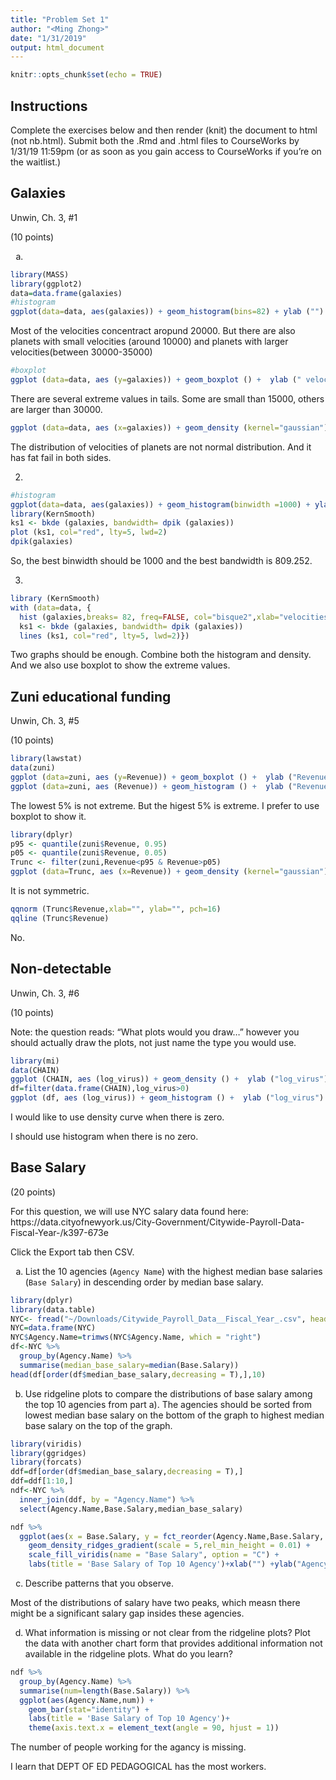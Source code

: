 ```yaml
---
title: "Problem Set 1"
author: "<Ming Zhong>"
date: "1/31/2019"
output: html_document
---
```


```r
knitr::opts_chunk$set(echo = TRUE)
```

## Instructions

Complete the exercises below and then render (knit) the document to html (not nb.html). Submit both the .Rmd and .html files to CourseWorks by 1/31/19 11:59pm (or as soon as you gain access to CourseWorks if you're on the waitlist.)

## Galaxies 

Unwin, Ch. 3, #1  

(10 points)

(a)
```r
library(MASS)
library(ggplot2)
data=data.frame(galaxies)
#histogram
ggplot(data=data, aes(galaxies)) + geom_histogram(bins=82) + ylab ("") + xlab (" velocities of 82 planets")
```

Most of the velocities concentract aropund 20000. But there are also planets with small velocities (around 10000) and planets with larger velocities(between 30000-35000)

```r
#boxplot
ggplot (data=data, aes (y=galaxies)) + geom_boxplot () +  ylab (" velocities of 82 planets") + scale_x_discrete (breaks= NULL )+ coord_flip ()
```

There are several extreme values in tails. Some are small than 15000, others are larger than 30000.

```r
ggplot (data=data, aes (x=galaxies)) + geom_density (kernel="gaussian") +  xlab ("velocities of 82 planets") 
```

The distribution of velocities of planets are not normal distribution. And it has fat fail in both sides.

(2)
```r
#histogram
ggplot(data=data, aes(galaxies)) + geom_histogram(binwidth =1000) + ylab ("") + xlab ("velocities of 82 planets")
library(KernSmooth)
ks1 <- bkde (galaxies, bandwidth= dpik (galaxies)) 
plot (ks1, col="red", lty=5, lwd=2)
dpik(galaxies)
```
So, the best binwidth should be 1000 and the best bandwidth is 809.252.

(3)
```r
library (KernSmooth) 
with (data=data, { 
  hist (galaxies,breaks= 82, freq=FALSE, col="bisque2",xlab="velocities", main="velocities of 82 planets") 
  ks1 <- bkde (galaxies, bandwidth= dpik (galaxies)) 
  lines (ks1, col="red", lty=5, lwd=2)})
```

Two graphs should be enough. Combine both the histogram and density. And we also use boxplot to show the extreme values.

## Zuni educational funding

Unwin, Ch. 3, #5

(10 points)

```r
library(lawstat)
data(zuni)
ggplot (data=zuni, aes (y=Revenue)) + geom_boxplot () +  ylab ("Revenue") +  coord_flip ()
ggplot (data=zuni, aes (Revenue)) + geom_histogram () +  ylab ("Revenue")
```
The lowest 5% is not extreme. But the higest 5% is extreme. I prefer to use boxplot to show it.

```r
library(dplyr)
p95 <- quantile(zuni$Revenue, 0.95)
p05 <- quantile(zuni$Revenue, 0.05)
Trunc <- filter(zuni,Revenue<p95 & Revenue>p05)
ggplot (data=Trunc, aes (x=Revenue)) + geom_density (kernel="gaussian") +  xlab ("Revenue") 
```
It is not symmetric.

```r
qqnorm (Trunc$Revenue,xlab="", ylab="", pch=16) 
qqline (Trunc$Revenue)
```

No.

## Non-detectable

Unwin, Ch. 3, #6

(10 points)

Note: the question reads: "What plots would you draw..." however you should actually draw the plots, not just name the type you would use.
```r
library(mi)
data(CHAIN)
ggplot (CHAIN, aes (log_virus)) + geom_density () +  ylab ("log_virus")
df=filter(data.frame(CHAIN),log_virus>0)
ggplot (df, aes (log_virus)) + geom_histogram () +  ylab ("log_virus")
```
I would like to use density curve when there is zero.

I should use histogram when there is no zero.

## Base Salary

(20 points)

For this question, we will use NYC salary data found here: https://data.cityofnewyork.us/City-Government/Citywide-Payroll-Data-Fiscal-Year-/k397-673e

Click the Export tab then CSV.

a. List the 10 agencies (`Agency Name`) with the highest median base salaries (`Base Salary`) in descending order by median base salary.
```r
library(dplyr)
library(data.table)
NYC<- fread("~/Downloads/Citywide_Payroll_Data__Fiscal_Year_.csv", header = T, sep = ',')
NYC=data.frame(NYC)
NYC$Agency.Name=trimws(NYC$Agency.Name, which = "right")
df<-NYC %>%
  group_by(Agency.Name) %>% 
  summarise(median_base_salary=median(Base.Salary))
head(df[order(df$median_base_salary,decreasing = T),],10)

```

b. Use ridgeline plots to compare the distributions of base salary among the top 10 agencies from part a). The agencies should be sorted from lowest median base salary on the bottom of the graph to highest median base salary on the top of the graph.
```r
library(viridis)
library(ggridges)
library(forcats)
ddf=df[order(df$median_base_salary,decreasing = T),]
ddf=ddf[1:10,]
ndf<-NYC %>%
  inner_join(ddf, by = "Agency.Name") %>%
  select(Agency.Name,Base.Salary,median_base_salary)

ndf %>% 
  ggplot(aes(x = Base.Salary, y = fct_reorder(Agency.Name,Base.Salary, .fun = median,.desc = FALSE),fill = ..x..)) +
    geom_density_ridges_gradient(scale = 5,rel_min_height = 0.01) +
    scale_fill_viridis(name = "Base Salary", option = "C") +
    labs(title = 'Base Salary of Top 10 Agency')+xlab("") +ylab("Agency Name")
```

c. Describe patterns that you observe.

Most of the distributions of salary have two peaks, which measn there might be a significant salary gap insides these agencies.

d. What information is missing or not clear from the ridgeline plots? Plot the data with another chart form that provides additional information not available in the ridgeline plots. What do you learn?

```r
ndf %>% 
  group_by(Agency.Name) %>%
  summarise(num=length(Base.Salary)) %>%
  ggplot(aes(Agency.Name,num)) +
    geom_bar(stat="identity") +
    labs(title = 'Base Salary of Top 10 Agency')+
    theme(axis.text.x = element_text(angle = 90, hjust = 1))
```

The number of people working for the agancy is missing. 

I learn that DEPT OF ED PEDAGOGICAL has the most workers.